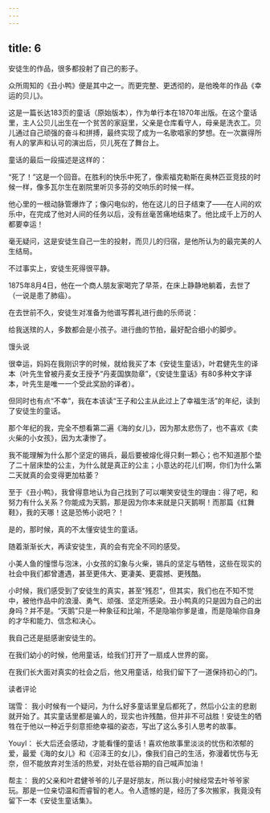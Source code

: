 ```yaml
---
---
---
```

title: 6
---



安徒生的作品，很多都投射了自己的影子。

众所周知的《丑小鸭》便是其中之一。而更完整、更透彻的，是他晚年的作品《幸运的贝儿》。

这是一篇长达183页的童话（原始版本），作为单行本在1870年出版。在这个童话里，主人公贝儿出生在一个贫苦的家庭里，父亲是仓库看守人，母亲是洗衣工。贝儿通过自己顽强的奋斗和拼搏，最终实现了成为一名歌唱家的梦想。在一次赢得所有人的掌声和认可的演出后，贝儿死在了舞台上。

童话的最后一段描述是这样的：

“死了！”这是一个回音。在胜利的快乐中死了，像索福克勒斯在奥林匹亚竞技的时候一样，像多瓦尔生在剧院里听贝多芬的交响乐的时候一样。

他心里的一根动脉管爆炸了；像闪电似的，他在这儿的日子结束了——在人间的欢乐中，在完成了他对人间的任务以后，没有丝毫苦痛地结束了。他比成千上万的人都要幸运！

毫无疑问，这是安徒生自己一生的投射，而贝儿的归宿，是他所认为的最完美的人生结局。

不过事实上，安徒生死得很平静。

1875年8月4日，他在一个商人朋友家喝完了早茶，在床上静静地躺着，去世了（一说是患了肺癌）。

在去世前不久，安徒生对准备为他谱写葬礼进行曲的乐师说：

给我送殡的人，多数都会是小孩子。进行曲的节拍，最好配合细小的脚步。

馒头说

很幸运，妈妈在我刚识字的时候，就给我买了本《安徒生童话》，叶君健先生的译本（叶先生曾被丹麦女王授予“丹麦国旗勋章”，《安徒生童话》有80多种文字译本，叶先生是唯一一个受此奖励的译者）。

但同时也有点“不幸”，我在本该读“王子和公主从此过上了幸福生活”的年纪，读到了安徒生的童话。

那个年纪的我，完全不想看第二遍《海的女儿》，因为那太悲伤了，也不喜欢《卖火柴的小女孩》，因为太凄惨了。

我不能理解为什么那个坚定的锡兵，最后要被熔化得只剩一颗心；也不知道那个垫了二十层床垫的公主，为什么就是真正的公主；小意达的花儿们啊，你们为什么第二天就真的会变得更加枯萎？

至于《丑小鸭》，我曾得意地认为自己找到了可以嘲笑安徒生的理由：得了吧，和努力有什么关系？你能成为天鹅，那是因为你本来就是只天鹅啊！而那篇《红舞鞋》，我的天哪！这是恐怖小说吧？！

是的，那时候，真的不太懂安徒生的童话。

随着渐渐长大，再读安徒生，真的会有完全不同的感受。

小美人鱼的憧憬与泡沫，小女孩的幻象与火柴，锡兵的坚定与牺牲，这些在现实的社会中我们都曾遭遇，甚至更伟大、更凄美、更震撼、更残酷。

小时候，我们感受到了安徒生的真实，甚至“残忍”，但其实，我们也在不知不觉中，被他作品中的浪漫、勇气、顽强、坚定所感染。丑小鸭真的只是因为自己的出身吗？并不是。“天鹅”只是一种象征和比喻，不是隐喻你爹是谁，而是隐喻你自身的才华和能力、信念和决心。

我自己还是挺感谢安徒生的。

在我们幼小的时候，他用童话，给我们打开了一扇成人世界的窗。

在我们长大面对真实的社会之后，他又用童话，给我们留下了一道保持初心的门。

读者评论

瑞雪： 我小时候有一个疑问，为什么好多童话里皇后都死了，然后小公主的悲剧就开始了。其实童话里都是骗人的，现实也许残酷，但并非不可战胜！安徒生的牺牲在于他以一种近乎刻意拒绝幸福的姿态，写出了这么多引人思考的故事。

Youyl： 长大后还会感动，才能看懂的童话！喜欢他故事里淡淡的忧伤和浓郁的爱，最爱《海的女儿》和《沼泽王的女儿》，像我们自己的生活，弥漫着忧伤与无奈，但不能放弃对生活的热爱，对处在低谷期的自己喊声加油！

帮主： 我的父亲和叶君健爷爷的儿子是好朋友，所以我小时候经常去叶爷爷家玩。那是一位亲切温和而睿智的老人。令人遗憾的是，经历了多次搬家，我竟没有留下一本《安徒生童话集》。